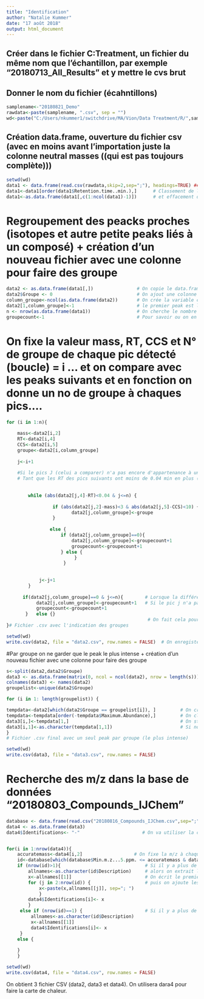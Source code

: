 ---
title: "Identification"
author: "Natalie Kummer"
date: "17 août 2018"
output: html_document
---
## Créer dans le fichier C:\Users\nkummer1\switchdrive\MA\Vion\Data Treatment\R, un fichier du même nom que l'échantillon, par exemple "20180713_All_Results" et y mettre le cvs brut

## Donner le nom du fichier (écahntillons)
```{R}
samplename<-"20180821_Demo"
rawdata<-paste(samplename, ".csv", sep = "")
wd<-paste("C:/Users/nkummer1/switchdrive/MA/Vion/Data Treatment/R/",samplename, sep = "")
```

## Création data.frame, ouverture du fichier csv (avec en moins avant l'importation juste la colonne neutral masses  ((qui est pas toujours complète)))

```{R}
setwd(wd)
data1 <- data.frame(read.csv(rawdata,skip=2,sep=";"), headings=TRUE) ## On enlève les deux première ligne
data1<-data1[order(data1$Retention.time..min.),]      # Classement de la plus petite à la plus grande valeur (RT) ...
data1<-as.data.frame(data1[,c(1:ncol(data1)-1)])      # et effacement de la dernière colonne "heading"

```

# Regroupement des peacks proches (isotopes et autre petite peaks liés à un composé) + création d'un nouveau fichier avec une colonne pour faire des groupe

```{R}
data2 <- as.data.frame(data1[,])                # On copie le data.frame e
data2$Groupe <- 0                               # On ajout une colonne "Groupe" dans le data.frame
column_groupe<-ncol(as.data.frame(data2))       # On crée la variable column_group, qui correspnd à la position de la colonne dans le sata.frame (dernière colonne)
data2[1,column_groupe]<-1                       # le premier peak est le groupe 1 
n <- nrow(as.data.frame(data1))                 # On cherche le nombre de ligne du data.frame
groupecount<-1                                  # Pour savoir ou on en est dans le nombre de groupe...
```
# On fixe la valeur mass, RT, CCS et N° de groupe de chaque pic détecté (boucle) = i  ... et on compare avec les peaks suivants et en fonction on donne un no de groupe à chaques pics....
```{R}
for (i in 1:n){ 
   
    mass<-data2[i,2]
    RT<-data2[i,4]
    CCS<-data2[i,5]
    groupe<-data2[i,column_groupe]
                       
    j<-i+1
    
    #Si le pics J (celui a comparer) n'a pas encore d'appartenance à un groupe, on fait la compariaosn, si non pas. 
    # Tant que les RT des pics suivants ont moins de 0.04 min en plus (colonne 4), on compare la m/z (+/- 3 (colonne 2)) et la valeur CCS (+/- 4 (colonne 5))
        
    
        while (abs(data2[j,4]-RT)<0.04 & j<=n) {                           # j<n est nécessaire pour éviter que la boucle ne s'arrête à la fin de la liste
            
                 if (abs(data2[j,2]-mass)<3 & abs(data2[j,5]-CCS)<10) {    # Si m/z et CCS sont identiques, c'est le même groupe
                        data2[j,column_groupe]<-groupe                
                 }   
            
                else {                                                      # Si m/z et CCS sont différents et que le pic n'a pas déjà un groupe...
                    if (data2[j,column_groupe]==0){
                        data2[j,column_groupe]<-groupecount+1               # c'est un autre groupe groupe
                        groupecount<-groupecount+1                          # On ajout 1 au total des groupes
                    } else {
                         }                                                  # Si non (pics différents et avec un no de groupe) rien ne se passe, 
                     }                                                   
                     
                                                              
            j<-j+1                                                         # On passe au pics j suivants (pour autant que le RT n'est pas de plus de 0.04 min)
        }
    
      if(data2[j,column_groupe]==0 & j<=n){        # Lorsque la différence de RT devient trop grande (et si on est pas à l'avant dernière ligne)... 
           data2[j,column_groupe]<-groupecount+1   # Si le pic j n'a pas de groupe, on lui en donne un nouveau...
           groupecount<-groupecount+1      
       }   else {}  
                                                    # On fait cela pour tout les pics i...
}# Fichier .csv avec l'indication des groupes

setwd(wd)
write.csv(data2, file = "data2.csv", row.names = FALSE)  # On enregiste un fichier appelé data2


```
#Par groupe on ne garder que le peak le plus intense + création d'un nouveau fichier avec une colonne pour faire des groupe
```{R}
s<-split(data2,data2$Groupe)                                            # On crée une liste avec les pics classés par groupe 
data3 <- as.data.frame(matrix(0, ncol = ncol(data2), nrow = length(s))) # On crée un data.frame vide, avec une ligne (pour stocker les pics les plus intenses par groupe)
colnames(data3) <- names(data2)                                         # On renomme les colonnes
groupelist<-unique(data2$Groupe)                                        # On recherche la liste des groupes

for (i in 1: length(groupelist)) {

tempdata<-data2[which(data2$Groupe == groupelist[i]), ]         # On crée un data.frame temporaire qui extrait les pics du même groupe
tempdata<-tempdata[order(-tempdata$Maximum.Abundance),]         # On classe du plus intense au moins intense
data3[i,]<-tempdata[1,]                                         # On stock le pics le plus intense dans le data.frame data3
data3[i,1]<-as.character(tempdata[1,1])                         # Si non le nom change en chiffre
}
# Fichier .csv final avec un seul peak par groupe (le plus intense)

setwd(wd)
write.csv(data3, file = "data3.csv", row.names = FALSE)
```
# Recherche des m/z dans la base de données "20180803_Compounds_IJChem"
```{R}
database <- data.frame(read.csv("20180816_Compounds_IJChem.csv",sep=";"), headings=TRUE)
data4 <- as.data.frame(data3)
data4$Identifications<- "-"                       # On va utiliser la colonne "IIdentifications" (qui est vide) pour y mettre les id possible


for(i in 1:nrow(data4)){
    accuratemass<-data4[i,2]                   # On fixe la m/z à chaque pic (i)
    id<-database[which(database$Min.m.z...5.ppm. <= accuratemass & database$Max.m.z....5.ppm. >= accuratemass), ] # On cherche dans la base de donnée les composés qui correspondent à la m/z fixé
    if (nrow(id)>1){                               # Si il y a plus de 2 composés qui correspondent...
        allnames<-as.character(id$Description)     # alors on extrait les noms (c'est une liste) 
        x<-allnames[[1]]                           # On écrit le premier nom...
        for (j in 2:nrow(id)) {                    # puis on ajoute les suivants... 
            x<-paste(x,allnames[[j]], sep="; ")
            }
        data4$Identifications[i]<- x
        }
     else if (nrow(id)==1) {                       # Si il y a plus de 1 composé qui correspond...
         allnames<-as.character(id$Description)
         x<-allnames[[1]]
         data4$Identifications[i]<- x
     }
    else {
        
    }
    }

setwd(wd)
write.csv(data4, file = "data4.csv", row.names = FALSE)
```
On obtient 3 fichier CSV (data2, data3 et data4). On utilisera dara4 pour faire la carte de chaleur. 


